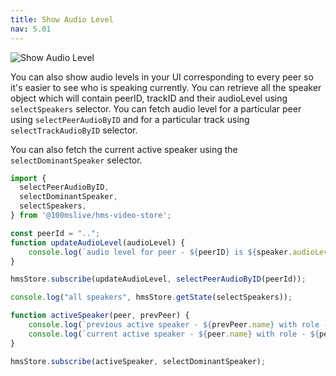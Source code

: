 ```yaml
---
title: Show Audio Level
nav: 5.01
---
```


![Show Audio Level](/guides/audio-levels.png)

You can also show audio levels in your UI corresponding to every peer so it's easier to see who is speaking currently.
You can retrieve all the speaker object which will contain peerID,
trackID and their audioLevel using `selectSpeakers` selector. You can fetch audio level for a particular peer using `selectPeerAudioByID` 
and for a particular track using `selectTrackAudioByID` selector.

You can also fetch the current active speaker using the `selectDominantSpeaker` selector.

```js
import {
  selectPeerAudioByID,
  selectDominantSpeaker,
  selectSpeakers,
} from '@100mslive/hms-video-store';

const peerId = "..";
function updateAudioLevel(audioLevel) {
    console.log(`audio level for peer - ${peerID} is ${speaker.audioLevel}`)
}

hmsStore.subscribe(updateAudioLevel, selectPeerAudioByID(peerId));

console.log("all speakers", hmsStore.getState(selectSpeakers));

function activeSpeaker(peer, prevPeer) {
    console.log(`previous active speaker - ${prevPeer.name} with role - ${prevPeer.roleName}`)
    console.log(`current active speaker - ${peer.name} with role - ${peer.roleName}`)
}

hmsStore.subscribe(activeSpeaker, selectDominantSpeaker);
```

